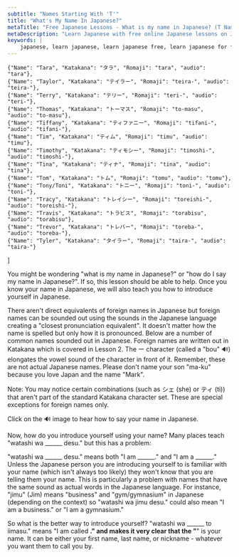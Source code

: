 ```yaml
---
subtitle: "Names Starting With 'T'"
title: "What's My Name In Japanese?"
metaTitle: "Free Japanese Lessons - What is my name in Japanese? (T Names) - Learn to speak the Japanese language online for free!"
metaDescription: "Learn Japanese with free online Japanese lessons on Japanese grammar, Japanese verb conjugation, and Japanese sentence structure"
keywords: |
    japanese, learn japanese, learn japanese free, learn japanese for free, learning japanese, learning japanese language, japanese learn, japanese learning, japanese language, japanese language learning, learn japanese language, japanese lesson, japanese lessons, free japanese lessons, online japanese, japanese online, learn japanese online, learn japanese online free, learning japanese online, online japanese lesson, online japanese lessons, japanese tutorial, japanese course, japanese language course, language course, japanese alphabet, japanese alphabets, japanese letters, japanese hiragana, hiragana alphabet, hiragana, japanese katakana, katakana alphabet, katakana, japanese kanji, kanji, speak japanese, learn to speak japanese, how to speak japanese, how to learn japanese, learn how to speak japanese, how to speak read and write japanese, learn how to speak read and write japanese, learn japanese with free japanese lessons, learn japanese with freejapaneselessons.com, what is my name in japanese, japanese words, basic japanese words, japan language, japan alphabet, hiragana chart, katakana chart, japanese characters, names in japanese, hiragana sentence, learn hiragana, japanese classes, japanese alphabet with english letters, japanese beginner, introducing yourself in japanese, common japanese words, hiragana characters, katakana characters
---
```



    {"Name": "Tara", "Katakana": "タラ", "Romaji": "tara", "audio": "tara"},
    {"Name": "Taylor", "Katakana": "テイラー", "Romaji": "teira-", "audio": "teira-"},
    {"Name": "Terry", "Katakana": "テリー", "Romaji": "teri-", "audio": "teri-"},
    {"Name": "Thomas", "Katakana": "トーマス", "Romaji": "to-masu", "audio": "to-masu"},
    {"Name": "Tiffany", "Katakana": "ティファニー", "Romaji": "tifani-", "audio": "tifani-"},
    {"Name": "Tim", "Katakana": "ティム", "Romaji": "timu", "audio": "timu"},
    {"Name": "Timothy", "Katakana": "ティモシー", "Romaji": "timoshi-", "audio": "timoshi-"},
    {"Name": "Tina", "Katakana": "ティナ", "Romaji": "tina", "audio": "tina"},
    {"Name": "Tom", "Katakana": "トム", "Romaji": "tomu", "audio": "tomu"},
    {"Name": "Tony/Toni", "Katakana": "トニー", "Romaji": "toni-", "audio": "toni-"},
    {"Name": "Tracy", "Katakana": "トレイシー", "Romaji": "toreishi-", "audio": "toreishi-"},
    {"Name": "Travis", "Katakana": "トラビス", "Romaji": "torabisu", "audio": "torabisu"},
    {"Name": "Trevor", "Katakana": "トレバー", "Romaji": "toreba-", "audio": "toreba-"},
    {"Name": "Tyler", "Katakana": "タイラー", "Romaji": "taira-", "audio": "taira-"}
]

You might be wondering "what is my name in Japanese?" or "how do I say my name in Japanese?". If so, this lesson should be able to help. Once you know your name in Japanese, we will also teach you how to introduce yourself in Japanese.

There aren't direct equivalents of foreign names in Japanese but foreign names can be sounded out using the sounds in the Japanese language creating a "closest pronunciation equivalent". It doesn't matter how the name is spelled but only how it is pronounced. Below are a number of common names sounded out in Japanese. Foreign names are written out in Katakana which is covered in Lesson 2. The ー character (called a "bou" 🔊) elongates the vowel sound of the character in front of it. Remember, these are not actual Japanese names. Please don't name your son "ma-ku" because you love Japan and the name "Mark".

Note: You may notice certain combinations (such as シェ (she) or ティ (ti)) that aren't part of the standard Katakana character set. These are special exceptions for foreign names only.

Click on the 🔊 image to hear how to say your name in Japanese.

<LetterNav />

<Table data={namesT} />

Now, how do you introduce yourself using your name? Many places teach "watashi wa ______ desu." but this has a problem:

"watashi wa ______ desu." means both "I am ______." and "I am a ______." Unless the Japanese person you are introducing yourself to is familiar with your name (which isn't always too likely) they won't know that you are telling them your name. This is particularly a problem with names that have the same sound as actual words in the Japanese language. For instance, "jimu" (Jim) means "business" and "gym/gymnasium" in Japanese (depending on the context) so "watashi wa jimu desu." could also mean "I am a business." or "I am a gymnasium."

So what is the better way to introduce yourself? "watashi wa ______ to iimasu."  means "I am called ______." and makes it very clear that the "______" is your name. It can be either your first name, last name, or nickname - whatever you want them to call you by.